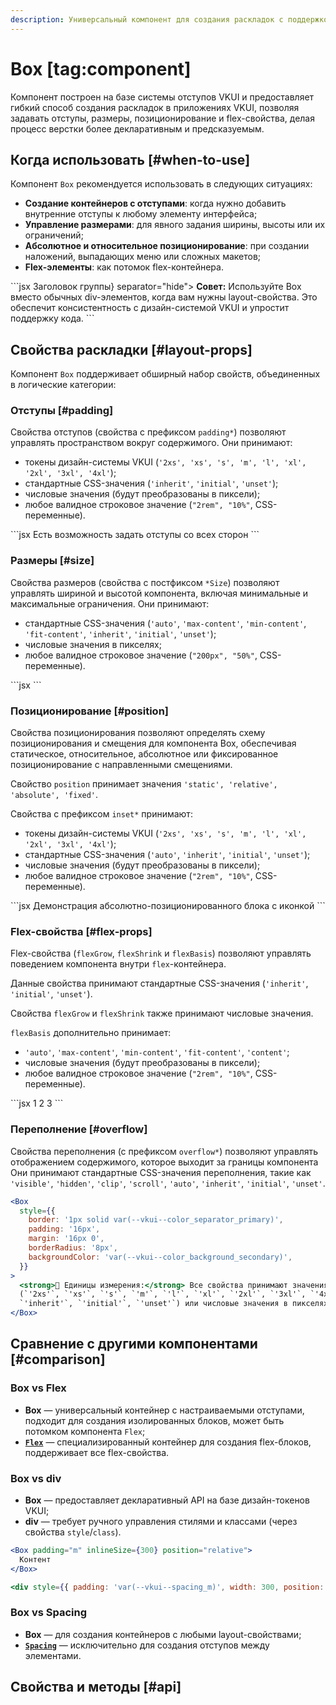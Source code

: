 ```yaml
---
description: Универсальный компонент для создания раскладок с поддержкой отступов, размеров, позиционирования и flex-свойств.
---
```


<Overview group="layout">

# Box [tag:component]

Компонент построен на базе системы отступов VKUI и предоставляет гибкий способ создания раскладок в приложениях VKUI,
позволяя задавать отступы, размеры, позиционирование и flex-свойства, делая процесс верстки более декларативным и предсказуемым.

</Overview>

## Когда использовать [#when-to-use]

Компонент `Box` рекомендуется использовать в следующих ситуациях:

- **Создание контейнеров с отступами**: когда нужно добавить внутренние отступы к любому элементу интерфейса;
- **Управление размерами**: для явного задания ширины, высоты или их ограничений;
- **Абсолютное и относительное позиционирование**: при создании наложений, выпадающих меню или сложных макетов;
- **Flex-элементы**: как потомок flex-контейнера.

<Playground>
  ```jsx
  <Group header={<Header>Заголовок группы</Header>} separator="hide">
    <Box paddingInline="var(--vkui--size_base_padding_horizontal--regular)" paddingBlock="m">
      <Text>
        <strong>Совет:</strong> Используйте Box вместо обычных div-элементов, когда вам нужны
        layout-свойства. Это обеспечит консистентность с дизайн-системой VKUI и упростит поддержку
        кода.
      </Text>
    </Box>
  </Group>
  ```
</Playground>

## Свойства раскладки [#layout-props]

Компонент `Box` поддерживает обширный набор свойств, объединенных в логические категории:

### Отступы [#padding]

Свойства отступов (свойства с префиксом `padding*`) позволяют управлять пространством вокруг содержимого. Они принимают:

- токены дизайн-системы VKUI (`'2xs', 'xs', 's', 'm', 'l', 'xl', '2xl', '3xl', '4xl'`);
- стандартные CSS-значения (`'inherit'`, `'initial'`, `'unset'`);
- числовые значения (будут преобразованы в пиксели);
- любое валидное строковое значение (`"2rem", "10%"`, CSS-переменные).

<Playground>
  ```jsx
  <Card Component="div">
    <Box paddingInline="2xl" paddingBlock="2rem">
      <Text>Есть возможность задать отступы со всех сторон</Text>
    </Box>
  </Card>
  ```
</Playground>

### Размеры [#size]

Свойства размеров (свойства с постфиксом `*Size`) позволяют управлять шириной и высотой компонента, включая минимальные и максимальные ограничения.
Они принимают:

- стандартные CSS-значения (`'auto'`, `'max-content'`, `'min-content'`, `'fit-content'`, `'inherit'`, `'initial'`, `'unset'`);
- числовые значения в пикселях;
- любое валидное строковое значение (`"200px", "50%"`, CSS-переменные).

<Playground>
  ```jsx
  <Card Component="div">
    <Box padding="m" inlineSize="100px" blockSize="70px">
      <Icon56GhostOutline />
    </Box>
  </Card>
  ```
</Playground>

### Позиционирование [#position]

Свойства позиционирования позволяют определять схему позиционирования и смещения для компонента Box, обеспечивая статическое, относительное, абсолютное или фиксированное позиционирование с направленными смещениями.

Свойство `position` принимает значения `'static', 'relative', 'absolute', 'fixed'`.

Свойства с префиксом `inset*` принимают:

- токены дизайн-системы VKUI (`'2xs', 'xs', 's', 'm', 'l', 'xl', '2xl', '3xl', '4xl'`);
- стандартные CSS-значения (`'auto'`, `'inherit'`, `'initial'`, `'unset'`);
- числовые значения (будут преобразованы в пиксели);
- любое валидное строковое значение (`"2rem", "10%"`, CSS-переменные).

<Playground>
  ```jsx
  <Card Component="div">
    <Box padding="4xl" maxInlineSize={200}>
      Демонстрация абсолютно-позиционированного блока с иконкой
    </Box>
    <Box position="absolute" insetInlineEnd="m" insetBlockStart="m">
      <Icon16MoreVertical />
    </Box>
  </Card>
  ```
</Playground>

### Flex-свойства [#flex-props]

Flex-свойства (`flexGrow`, `flexShrink` и `flexBasis`) позволяют управлять поведением компонента внутри `flex`-контейнера.

Данные свойства принимают стандартные CSS-значения (`'inherit'`, `'initial'`, `'unset'`).

Свойства `flexGrow` и `flexShrink` также принимают числовые значения.

`flexBasis` дополнительно принимает:

- `'auto'`, `'max-content'`, `'min-content'`, `'fit-content'`, `'content'`;
- числовые значения (будут преобразованы в пиксели);
- любое валидное строковое значение (`"2rem", "10%"`, CSS-переменные).

<Playground>
  ```jsx
  <Flex direction="column">
    <Box>1</Box>
    <Box flexBasis={50}>2</Box>
    <Box>3</Box>
  </Flex>
  ```
</Playground>

### Переполнение [#overflow]

Свойства переполнения (с префиксом `overflow*`) позволяют управлять отображением содержимого, которое выходит за границы компонента
Они принимают стандартные CSS-значения переполнения, такие как `'visible'`, `'hidden'`, `'clip'`, `'scroll'`, `'auto'`, `'inherit'`, `'initial'`, `'unset'`.

```jsx
<Box
  style={{
    border: '1px solid var(--vkui--color_separator_primary)',
    padding: '16px',
    margin: '16px 0',
    borderRadius: '8px',
    backgroundColor: 'var(--vkui--color_background_secondary)',
  }}
>
  <strong>📏 Единицы измерения:</strong> Все свойства принимают значения дизайн-системы VKUI
  (`'2xs'`, `'xs'`, `'s'`, `'m'`, `'l'`, `'xl'`, `'2xl'`, `'3xl'`, `'4xl'`), CSS-значения (`'auto'`,
  `'inherit'`, `'initial'`, `'unset'`) или числовые значения в пикселях.
</Box>
```

## Сравнение с другими компонентами [#comparison]

### Box vs Flex

- **Box** — универсальный контейнер с настраиваемыми отступами, подходит для создания изолированных блоков,
  может быть потомком компонента `Flex`;
- **[`Flex`](/components/flex)** — специализированный контейнер для создания flex-блоков, поддерживает все flex-свойства.

### Box vs div

- **Box** — предоставляет декларативный API на базе дизайн-токенов VKUI;
- **div** — требует ручного управления стилями и классами (через свойства `style`/`class`).

```jsx
<Box padding="m" inlineSize={300} position="relative">
  Контент
</Box>

<div style={{ padding: 'var(--vkui--spacing_m)', width: 300, position: 'relative' }}>Контент</div>
```

### Box vs Spacing

- **Box** — для создания контейнеров с любыми layout-свойствами;
- **[`Spacing`](/components/spacing)** — исключительно для создания отступов между элементами.

## Свойства и методы [#api]

<PropsTable name="Box" />
